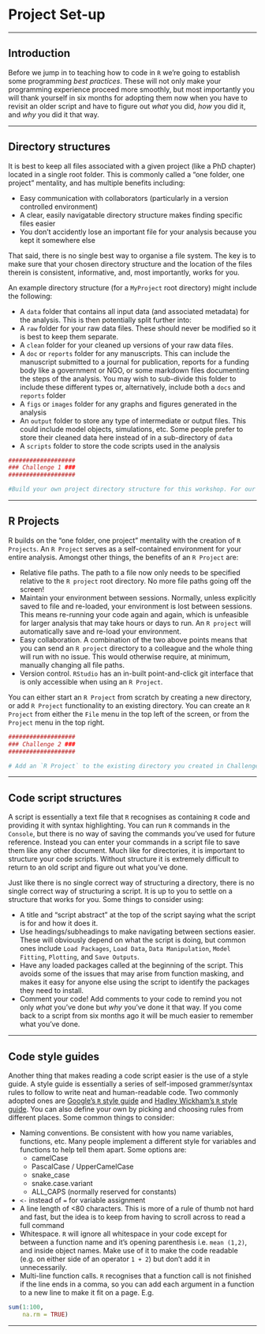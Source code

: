 # Project Set-up

<hr class="double">

## Introduction

Before we jump in to teaching how to code in `R` we're going to establish some programming *best practices*. These will not only make your programming experience proceed more smoothly, but most importantly you will thank yourself in six months for adopting them now when you have to revisit an older script and have to figure out *what* you did, *how* you did it, and *why* you did it that way. 

<hr class="small">

## Directory structures

It is best to keep all files associated with a given project (like a PhD chapter) located in a single root folder. This is commonly called a "one folder, one project" mentality, and has multiple benefits including:

+  Easy communication with collaborators (particularly in a version controlled environment)
+  A clear, easily navigatable directory structure makes finding specific files easier
+  You don't accidently lose an important file for your analysis because you kept it somewhere else

That said, there is no single best way to organise a file system. The key is to make sure that your chosen directory structure and the location of the files therein is consistent, informative, and, most importantly, works for you.

An example directory structure (for a `MyProject` root directory) might include the following:

+  A `data` folder that contains all input data (and associated metadata) for the analysis. This is then potentially split further into:
  +  A `raw` folder for your raw data files. These should never be modified so it is best to keep them separate.
  +  A `clean` folder for your cleaned up versions of your raw data files.
+  A `doc`  or `reports` folder for any manuscripts. This can include the manuscript submitted to a journal for publication, reports for a funding body like a government or NGO, or some markdown files documenting the steps of the analysis. You may wish to sub-divide this folder to include these different types or, alternatively, include both a `docs` and `reports` folder
+  A `figs` or `images` folder for any graphs and figures generated in the analysis
+  An `output` folder to store any type of intermediate or output files. This could include model objects, simulations, etc. Some people prefer to store their cleaned data here instead of in a sub-directory of `data`
+ A `scripts` folder to store the code scripts used in the analysis

```r
###################
### Challenge 1 ###
###################

#Build your own project directory structure for this workshop. For our purposes today you will require at least a `data`, `scripts`, and `images` folder
```

<hr class="small">

## R Projects

R builds on the "one folder, one project" mentality with the creation of `R Projects`. An `R Project` serves as a self-contained environment for your entire analysis. Amongst other things, the benefits of an `R Project` are:

+  Relative file paths. The path to a file now only needs to be specified relative to the `R project` root directory. No more file paths going off the screen!
+  Maintain your environment between sessions. Normally, unless explicitly saved to file and re-loaded, your environment is lost between sessions. This means re-running your code again and again, which is unfeasible for larger analysis that may take hours or days to run. An `R project` will automatically save and re-load your environment.
+  Easy collaboration. A combination of the two above points means that you can send an `R project` directory to a colleague and the whole thing will run with no issue. This would otherwise require, at minimum, manually changing all file paths.
+  Version control. `RStudio` has an in-built point-and-click git interface that is only accessible when using an `R Project`.

You can either start an `R Project` from scratch by creating a new directory, or add `R Project` functionality to an existing directory. You can create an `R Project` from either the `File` menu in the top left of the screen, or from the `Project` menu in the top right.

```r
###################
### Challenge 2 ###
###################

# Add an `R Project` to the existing directory you created in Challenge 1. 
```

<hr class="small">

## Code script structures

A script is essentially a text file that `R` recognises as containing `R` code and providing it with syntax highlighting. You can run `R` commands in the `Console`, but there is no way of saving the commands you've used for future reference. Instead you can enter your commands in a script file to save them like any other document. Much like for directories, it is important to structure your code scripts. Without structure it is extremely difficult to return to an old script and figure out what you've done.

Just like there is no single correct way of structuring a directory, there is no single correct way of structuring a script. It is up to you to settle on a structure that works for you. Some things to consider using:

+  A title and "script abstract" at the top of the script saying what the script is for and how it does it.
+  Use headings/subheadings to make navigating between sections easier. These will obviously depend on what the script is doing, but common ones include `Load Packages`, `Load Data`, `Data Manipulation`, `Model Fitting`, `Plotting`, and `Save Outputs`.
+  Have any loaded packages called at the beginning of the script. This avoids some of the issues that may arise from function masking, and makes it easy for anyone else using the script to identify the packages they need to install.
+  Comment your code! Add comments to your code to remind you not only *what* you've done but *why* you've done it that way. If you come back to a script from six months ago it will be much easier to remember what you've done.

<hr class="small">

## Code style guides

Another thing that makes reading a code script easier is the use of a style guide. A style guide is essentially a series of self-imposed grammer/syntax rules to follow to write neat and human-readable code. Two commonly adopted ones are [Google's `R` style guide](https://google.github.io/styleguide/Rguide.xml) and [Hadley Wickham's `R` style guide](http://style.tidyverse.org/). You can also define your own by picking and choosing rules from different places. Some common things to consider:

+  Naming conventions. Be consistent with how you name variables, functions, etc. Many people implement a different style for variables and functions to help tell them apart. Some options are:
    +  camelCase
    +  PascalCase / UpperCamelCase
    +  snake_case
    +  snake.case.variant
    +  ALL_CAPS (normally reserved for constants)
+  `<-` instead of `=` for variable assignment
+  A line length of <80 characters. This is more of a rule of thumb not hard and fast, but the idea is to keep from having to scroll across to read a full command
+  Whitespace. `R` will ignore all whitespace in your code except for between a function name and it's opening parenthesis i.e. `mean (1,2)`, and inside object names. Make use of it to make the code readable (e.g. on either side of an operator `1 + 2`) but don't add it in unnecessarily.
+  Multi-line function calls. `R` recognises that a function call is not finished if the line ends in a comma, so you can add each argument in a function to a new line to make it fit on a page. E.g.
```r
sum(1:100,
    na.rm = TRUE)
```

<hr class="small">